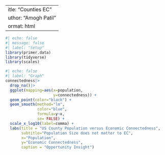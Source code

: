  ---
title: "Counties EC"
author: "Amogh Patil"
format: html
---

```r
#| echo: false
#| message: false
#| label: "Setup"
library(primer.data)
library(tidyverse)
library(scales)
```


```r
#| echo: false
#| label: "Graph"
connectedness|>
  drop_na()|>
  ggplot(mapping=aes(x=population, 
                     y=connectedness)) +
  geom_point(color="black") +
  geom_smooth(method="lm", 
              color="blue",
              formula=y~x,
              se= FALSE) +
  scale_x_log10(label=comma) +
  labs(title = "US County Population versus Economic Connectedness",
       subtitle="Population Size does not matter to EC", 
       x="Population",
       y="Economic Connectedness",
       caption = "Oppertunity Insight")
```



